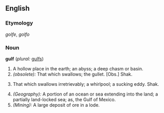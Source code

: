 ==English==

===Etymology===
{{F.}} ''golfe'', {{It.}} ''golfo''

===Noun===
'''gulf'''  (''plural:'' [[gulfs]])
# A hollow place in the earth; an abyss; a deep chasm or basin.
# ''(obsolete):'' That which swallows; the gullet. [Obs.] Shak.
# {{dated}} That which swallows irretrievably; a whirlpool; a sucking eddy. Shak.
# ''(Geography):'' A portion of an ocean or sea extending into the land; a partially land-locked sea; as, the Gulf of Mexico.
# ''(Mining):'' A large deposit of ore in a lode.